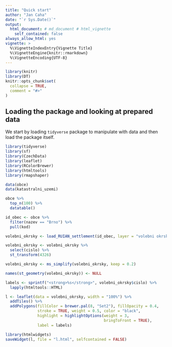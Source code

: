 ```yaml
---
title: "Quick start"
author: "Jan Caha"
date: "`r Sys.Date()`"
output: 
  html_document: # md_document # html_vignette
    self_contained: false
always_allow_html: yes
vignette: >
  %\VignetteIndexEntry{Vignette Title}
  %\VignetteEngine{knitr::rmarkdown}
  %\VignetteEncoding{UTF-8}
---
```


```r
library(knitr)
library(DT)
knitr::opts_chunk$set(
  collapse = TRUE,
  comment = "#>"
)
```

## Loading the package and looking at prepared data

We start by loading `tidyverse` package to manipulate with data and then load the package itself.

```r
library(tidyverse)
library(sf)
library(CzechData)
library(leaflet)
library(RColorBrewer)
library(htmltools)
library(rmapshaper)
```

```r
data(obce)
data(katastralni_uzemi)
```

```r
obce %>% 
  top_n(100) %>%
  datatable()
```

```r
id_obec <- obce %>% 
  filter(nazev == "Brno") %>% 
  pull(kod)
```

```r
volebni_okrsky <- load_RUIAN_settlement(id_obec, layer = "volebni okrsky")

volebni_okrsky <- volebni_okrsky %>% 
  select(cislo) %>% 
  st_transform(4326) 

volebni_okrsky <- ms_simplify(volebni_okrsky, keep = 0.2)

names(st_geometry(volebni_okrsky)) <- NULL
```

```r
labels <- sprintf("<strong>%s</strong>", volebni_okrsky$cislo) %>% 
  lapply(htmltools::HTML)

l <- leaflet(data = volebni_okrsky, width = "100%") %>%
  addTiles() %>%
  addPolygons(fillColor = brewer.pal(8, "Set2"), fillOpacity = 0.4,
              stroke = TRUE, weight = 0.5, color = "black",
              highlight = highlightOptions(weight = 3,
                                           bringToFront = TRUE),
              label = labels)
```

```r
library(htmlwidgets)
saveWidget(l, file = "l.html", selfcontained = FALSE)
```


